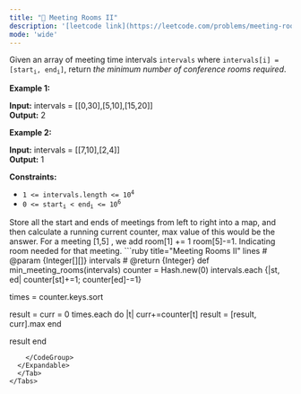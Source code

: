 ```yaml
---
title: "🧀 Meeting Rooms II"
description: '[leetcode link](https://leetcode.com/problems/meeting-rooms-ii/description/)'
mode: 'wide'
---
```

<Tabs>
  <Tab title="Question" icon="circle-question" iconType="regular">
    <Card>
      <p>Given an array of meeting time intervals <code>intervals</code> where <code>intervals[i] = [start<sub>i</sub>, end<sub>i</sub>]</code>, return <em>the minimum number of conference rooms required</em>.</p>   <p><strong class="example">Example 1:</strong></p> <strong>Input:</strong> intervals = [[0,30],[5,10],[15,20]] <br/> <strong>Output:</strong> 2 <p><strong class="example">Example 2:</strong></p> <strong>Input:</strong> intervals = [[7,10],[2,4]] <br/> <strong>Output:</strong> 1   <p><strong>Constraints:</strong></p>  <ul>  <li><code>1 &lt;=&nbsp;intervals.length &lt;= 10<sup>4</sup></code></li>  <li><code>0 &lt;= start<sub>i</sub> &lt; end<sub>i</sub> &lt;= 10<sup>6</sup></code></li> </ul> 
    </Card>
  </Tab>
  <Tab title="Solution" icon="lightbulb" iconType="regular" >
    <Card>
      Store all the start and ends of meetings from left to right into a map, and then calculate a running current counter, max value of this would be the answer. For a meeting [1,5] , we add room[1] += 1
room[5]-=1. Indicating room needed for that meeting.
</Card>
  <Expandable title="code">
    <CodeGroup dropdown>
```ruby title="Meeting Rooms II" lines
# @param {Integer[][]} intervals
# @return {Integer}
def min_meeting_rooms(intervals)
  counter = Hash.new(0)
  intervals.each {|st, ed| counter[st]+=1; counter[ed]-=1}

  times = counter.keys.sort

  result = curr = 0
  times.each do |t|
    curr+=counter[t]
    result = [result, curr].max
  end
    
  result
end
```
    </CodeGroup>
  </Expandable>
  </Tab>
</Tabs>